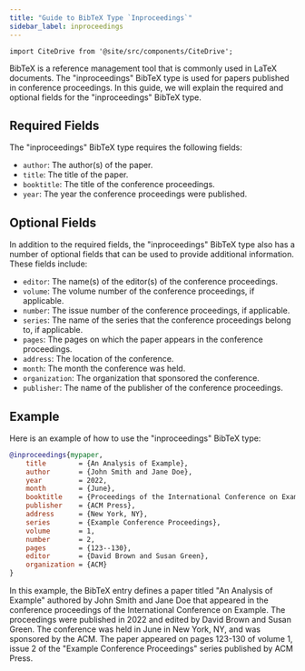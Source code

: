 ```yaml
---
title: "Guide to BibTeX Type `Inproceedings`"
sidebar_label: inproceedings
---
```


```mdx-code-block
import CiteDrive from '@site/src/components/CiteDrive';
```

BibTeX is a reference management tool that is commonly used in LaTeX documents. The "inproceedings" BibTeX type is used for papers published in conference proceedings. In this guide, we will explain the required and optional fields for the "inproceedings" BibTeX type.

<CiteDrive/>

## Required Fields

The "inproceedings" BibTeX type requires the following fields:

-   `author`: The author(s) of the paper.
-   `title`: The title of the paper.
-   `booktitle`: The title of the conference proceedings.
-   `year`: The year the conference proceedings were published.

## Optional Fields

In addition to the required fields, the "inproceedings" BibTeX type also has a number of optional fields that can be used to provide additional information. These fields include:

-   `editor`: The name(s) of the editor(s) of the conference proceedings.
-   `volume`: The volume number of the conference proceedings, if applicable.
-   `number`: The issue number of the conference proceedings, if applicable.
-   `series`: The name of the series that the conference proceedings belong to, if applicable.
-   `pages`: The pages on which the paper appears in the conference proceedings.
-   `address`: The location of the conference.
-   `month`: The month the conference was held.
-   `organization`: The organization that sponsored the conference.
-   `publisher`: The name of the publisher of the conference proceedings.

## Example

Here is an example of how to use the "inproceedings" BibTeX type:


```bibtex
@inproceedings{mypaper,
	title        = {An Analysis of Example},
	author       = {John Smith and Jane Doe},
	year         = 2022,
	month        = {June},
	booktitle    = {Proceedings of the International Conference on Example},
	publisher    = {ACM Press},
	address      = {New York, NY},
	series       = {Example Conference Proceedings},
	volume       = 1,
	number       = 2,
	pages        = {123--130},
	editor       = {David Brown and Susan Green},
	organization = {ACM}
}

```

In this example, the BibTeX entry defines a paper titled "An Analysis of Example" authored by John Smith and Jane Doe that appeared in the conference proceedings of the International Conference on Example. The proceedings were published in 2022 and edited by David Brown and Susan Green. The conference was held in June in New York, NY, and was sponsored by the ACM. The paper appeared on pages 123-130 of volume 1, issue 2 of the "Example Conference Proceedings" series published by ACM Press.